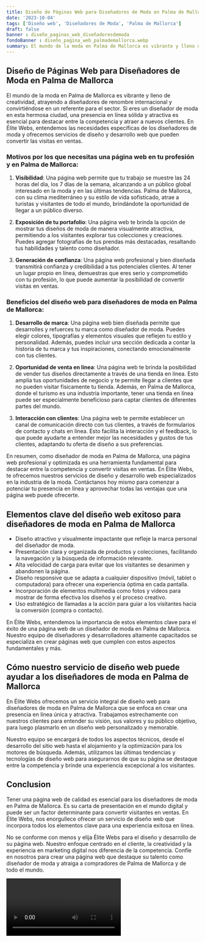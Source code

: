 ```yaml
---
title: Diseño de Páginas Web para Diseñadores de Moda en Palma de Mallorca
date: '2023-10-04'
tags: ['Diseño web', 'Diseñadores de Moda', 'Palma de Mallorca']
draft: false
banner : diseño_paginas_web_diseñadoresdemoda
fondoBanner : diseño_pagina_web_palmademallorca.webp
summary: El mundo de la moda en Palma de Mallorca es vibrante y lleno de creatividad, atrayendo a diseñadores de renombre internacional y convirtiéndose en un referente para el sector. Si eres un diseñador de moda en esta hermosa ciudad, una presencia en línea sólida y atractiva es esencial para destacar entre la competencia y atraer a nuevos clientes. En Élite Webs, entendemos las necesidades específicas de los diseñadores de moda y ofrecemos servicios de diseño y desarrollo web que pueden convertir las visitas en ventas.
---
```


## Diseño de Páginas Web para Diseñadores de Moda en Palma de Mallorca

El mundo de la moda en Palma de Mallorca es vibrante y lleno de creatividad, atrayendo a diseñadores de renombre internacional y convirtiéndose en un referente para el sector. Si eres un diseñador de moda en esta hermosa ciudad, una presencia en línea sólida y atractiva es esencial para destacar entre la competencia y atraer a nuevos clientes. En Élite Webs, entendemos las necesidades específicas de los diseñadores de moda y ofrecemos servicios de diseño y desarrollo web que pueden convertir las visitas en ventas.

### Motivos por los que necesitas una página web en tu profesión y en Palma de Mallorca:

1. **Visibilidad**: Una página web permite que tu trabajo se muestre las 24 horas del día, los 7 días de la semana, alcanzando a un público global interesado en la moda y en las últimas tendencias. Palma de Mallorca, con su clima mediterráneo y su estilo de vida sofisticado, atrae a turistas y visitantes de todo el mundo, brindándote la oportunidad de llegar a un público diverso.

2. **Exposición de tu portafolio**: Una página web te brinda la opción de mostrar tus diseños de moda de manera visualmente atractiva, permitiendo a los visitantes explorar tus colecciones y creaciones. Puedes agregar fotografías de tus prendas más destacadas, resaltando tus habilidades y talento como diseñador.

3. **Generación de confianza**: Una página web profesional y bien diseñada transmitirá confianza y credibilidad a tus potenciales clientes. Al tener un lugar propio en línea, demuestras que eres serio y comprometido con tu profesión, lo que puede aumentar la posibilidad de convertir visitas en ventas.

### Beneficios del diseño web para diseñadores de moda en Palma de Mallorca:

1. **Desarrollo de marca**: Una página web bien diseñada permite que desarrolles y refuerces tu marca como diseñador de moda. Puedes elegir colores, tipografías y elementos visuales que reflejen tu estilo y personalidad. Además, puedes incluir una sección dedicada a contar la historia de tu marca y tus inspiraciones, conectando emocionalmente con tus clientes.

2. **Oportunidad de venta en línea**: Una página web te brinda la posibilidad de vender tus diseños directamente a través de una tienda en línea. Esto amplía tus oportunidades de negocio y te permite llegar a clientes que no pueden visitar físicamente tu tienda. Además, en Palma de Mallorca, donde el turismo es una industria importante, tener una tienda en línea puede ser especialmente beneficioso para captar clientes de diferentes partes del mundo.

3. **Interacción con clientes**: Una página web te permite establecer un canal de comunicación directo con tus clientes, a través de formularios de contacto y chats en línea. Esto facilita la interacción y el feedback, lo que puede ayudarte a entender mejor las necesidades y gustos de tus clientes, adaptando tu oferta de diseño a sus preferencias.

En resumen, como diseñador de moda en Palma de Mallorca, una página web profesional y optimizada es una herramienta fundamental para destacar entre la competencia y convertir visitas en ventas. En Élite Webs, te ofrecemos nuestros servicios de diseño y desarrollo web especializados en la industria de la moda. Contáctanos hoy mismo para comenzar a potenciar tu presencia en línea y aprovechar todas las ventajas que una página web puede ofrecerte.

<GifSeo />

<Cta />

## Elementos clave del diseño web exitoso para diseñadores de moda en Palma de Mallorca

- Diseño atractivo y visualmente impactante que refleje la marca personal del diseñador de moda.
- Presentación clara y organizada de productos y colecciones, facilitando la navegación y la búsqueda de información relevante.
- Alta velocidad de carga para evitar que los visitantes se desanimen y abandonen la página.
- Diseño responsive que se adapta a cualquier dispositivo (móvil, tablet o computadora) para ofrecer una experiencia óptima en cada pantalla.
- Incorporación de elementos multimedia como fotos y videos para mostrar de forma efectiva los diseños y el proceso creativo.
- Uso estratégico de llamadas a la acción para guiar a los visitantes hacia la conversión (compra o contacto).

En Élite Webs, entendemos la importancia de estos elementos clave para el éxito de una página web de un diseñador de moda en Palma de Mallorca. Nuestro equipo de diseñadores y desarrolladores altamente capacitados se especializa en crear páginas web que cumplen con estos aspectos fundamentales y más.

## Cómo nuestro servicio de diseño web puede ayudar a los diseñadores de moda en Palma de Mallorca

En Élite Webs ofrecemos un servicio integral de diseño web para diseñadores de moda en Palma de Mallorca que se enfoca en crear una presencia en línea única y atractiva. Trabajamos estrechamente con nuestros clientes para entender su visión, sus valores y su público objetivo, para luego plasmarlo en un diseño web personalizado y memorable.

Nuestro equipo se encargará de todos los aspectos técnicos, desde el desarrollo del sitio web hasta el alojamiento y la optimización para los motores de búsqueda. Además, utilizamos las últimas tendencias y tecnologías de diseño web para asegurarnos de que su página se destaque entre la competencia y brinde una experiencia excepcional a los visitantes.

## Conclusion

Tener una página web de calidad es esencial para los diseñadores de moda en Palma de Mallorca. Es su carta de presentación en el mundo digital y puede ser un factor determinante para convertir visitantes en ventas. En Élite Webs, nos enorgullece ofrecer un servicio de diseño web que incorpora todos los elementos clave para una experiencia exitosa en línea.

No se conforme con menos y elija Élite Webs para el diseño y desarrollo de su página web. Nuestro enfoque centrado en el cliente, la creatividad y la experiencia en marketing digital nos diferencia de la competencia. Confíe en nosotros para crear una página web que destaque su talento como diseñador de moda y atraiga a compradores de Palma de Mallorca y de todo el mundo.

<Video />

<CtaBot job='Diseñadores de Moda' city='Palma de Mallorca'/>

<Gmaps query='Palma de Mallorca+españa+maps' />